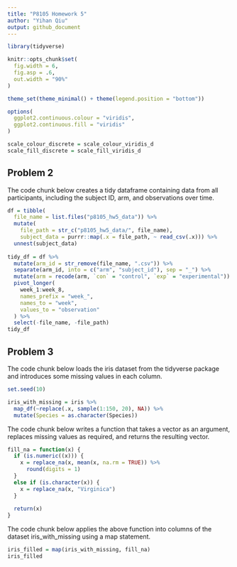 ```yaml
---
title: "P8105 Homework 5"
author: "Yihan Qiu"
output: github_document
---
```


```r
library(tidyverse)

knitr::opts_chunk$set(
  fig.width = 6,
  fig.asp = .6,
  out.width = "90%"
)

theme_set(theme_minimal() + theme(legend.position = "bottom"))

options(
  ggplot2.continuous.colour = "viridis",
  ggplot2.continuous.fill = "viridis"
)

scale_colour_discrete = scale_colour_viridis_d
scale_fill_discrete = scale_fill_viridis_d
```


## Problem 2

The code chunk below creates a tidy dataframe containing data from all participants, including the subject ID, arm, and observations over time.

```r
df = tibble(
  file_name = list.files("p8105_hw5_data")) %>% 
  mutate(
    file_path = str_c("p8105_hw5_data/", file_name),
    subject_data = purrr::map(.x = file_path, ~ read_csv(.x))) %>% 
  unnest(subject_data)
  
tidy_df = df %>%
  mutate(arm_id = str_remove(file_name, ".csv")) %>%
  separate(arm_id, into = c("arm", "subject_id"), sep = "_") %>%
  mutate(arm = recode(arm, `con` = "control", `exp` = "experimental")) %>%
  pivot_longer(
    week_1:week_8,
    names_prefix = "week_",
    names_to = "week",
    values_to = "observation"
  ) %>%
  select(-file_name, -file_path)
tidy_df
```


## Problem 3

The code chunk below loads the iris dataset from the tidyverse package and introduces some missing values in each column. 

```r
set.seed(10)

iris_with_missing = iris %>% 
  map_df(~replace(.x, sample(1:150, 20), NA)) %>%
  mutate(Species = as.character(Species))
```

The code chunk below writes a function that takes a vector as an argument, replaces missing values as required, and returns the resulting vector.

```r
fill_na = function(x) {
  if (is.numeric((x))) {
    x = replace_na(x, mean(x, na.rm = TRUE)) %>%
      round(digits = 1)
  }
  else if (is.character(x)) {
    x = replace_na(x, "Virginica")
  }
  
  return(x)
}
```

The code chunk below applies the above function into columns of the dataset iris_with_missing using a map statement.

```r
iris_filled = map(iris_with_missing, fill_na)
iris_filled
```

